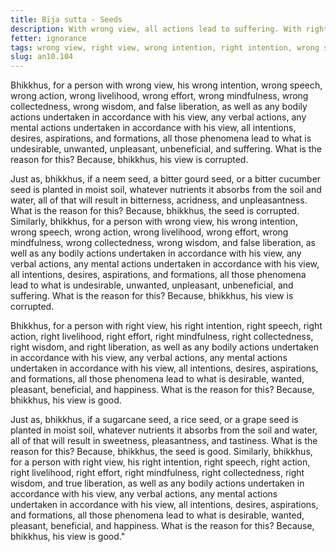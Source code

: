 ```yaml
---
title: Bīja sutta - Seeds
description: With wrong view, all actions lead to suffering. With right view, all actions lead to happiness. The Buddha explains this with an example of seeds.
fetter: ignorance
tags: wrong view, right view, wrong intention, right intention, wrong speech, right speech, wrong action, right action, wrong livelihood, right livelihood, wrong effort, right effort, wrong mindfulness, right mindfulness, wrong collectedness, right collectedness, wrong wisdom, right wisdom, false liberation, true liberation, an, an10
slug: an10.104
---
```


Bhikkhus, for a person with wrong view, his wrong intention, wrong speech, wrong action, wrong livelihood, wrong effort, wrong mindfulness, wrong collectedness, wrong wisdom, and false liberation, as well as any bodily actions undertaken in accordance with his view, any verbal actions, any mental actions undertaken in accordance with his view, all intentions, desires, aspirations, and formations, all those phenomena lead to what is undesirable, unwanted, unpleasant, unbeneficial, and suffering. What is the reason for this? Because, bhikkhus, his view is corrupted.

Just as, bhikkhus, if a neem seed, a bitter gourd seed, or a bitter cucumber seed is planted in moist soil, whatever nutrients it absorbs from the soil and water, all of that will result in bitterness, acridness, and unpleasantness. What is the reason for this? Because, bhikkhus, the seed is corrupted. Similarly, bhikkhus, for a person with wrong view, his wrong intention, wrong speech, wrong action, wrong livelihood, wrong effort, wrong mindfulness, wrong collectedness, wrong wisdom, and false liberation, as well as any bodily actions undertaken in accordance with his view, any verbal actions, any mental actions undertaken in accordance with his view, all intentions, desires, aspirations, and formations, all those phenomena lead to what is undesirable, unwanted, unpleasant, unbeneficial, and suffering. What is the reason for this? Because, bhikkhus, his view is corrupted.

Bhikkhus, for a person with right view, his right intention, right speech, right action, right livelihood, right effort, right mindfulness, right collectedness, right wisdom, and right liberation, as well as any bodily actions undertaken in accordance with his view, any verbal actions, any mental actions undertaken in accordance with his view, all intentions, desires, aspirations, and formations, all those phenomena lead to what is desirable, wanted, pleasant, beneficial, and happiness. What is the reason for this? Because, bhikkhus, his view is good.

Just as, bhikkhus, if a sugarcane seed, a rice seed, or a grape seed is planted in moist soil, whatever nutrients it absorbs from the soil and water, all of that will result in sweetness, pleasantness, and tastiness. What is the reason for this? Because, bhikkhus, the seed is good. Similarly, bhikkhus, for a person with right view, his right intention, right speech, right action, right livelihood, right effort, right mindfulness, right collectedness, right wisdom, and true liberation, as well as any bodily actions undertaken in accordance with his view, any verbal actions, any mental actions undertaken in accordance with his view, all intentions, desires, aspirations, and formations, all those phenomena lead to what is desirable, wanted, pleasant, beneficial, and happiness. What is the reason for this? Because, bhikkhus, his view is good."